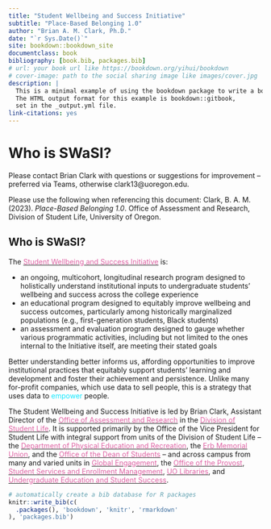```yaml
--- 
title: "Student Wellbeing and Success Initiative"
subtitle: "Place-Based Belonging 1.0"
author: "Brian A. M. Clark, Ph.D."
date: "`r Sys.Date()`"
site: bookdown::bookdown_site
documentclass: book
bibliography: [book.bib, packages.bib]
# url: your book url like https://bookdown.org/yihui/bookdown
# cover-image: path to the social sharing image like images/cover.jpg
description: |
  This is a minimal example of using the bookdown package to write a book.
  The HTML output format for this example is bookdown::gitbook,
  set in the _output.yml file.
link-citations: yes
---
```


# Who is SWaSI?

Please contact Brian Clark with questions or suggestions for improvement – preferred via Teams, otherwise clark13@uoregon.edu.

Please use the following when referencing this document: Clark, B. A. M. (2023). *Place-Based Belonging 1.0*. Office of Assessment and Research, Division of Student Life, University of Oregon.

## Who is SWaSI? 



The [<span style = "color: #DF63A4">Student Wellbeing and Success Initiative</span>](https://uoregon-my.sharepoint.com/:u:/g/personal/clark13_uoregon_edu/EY4zzGdo3o9ImgpS89tM2wAB4CrNAqmPyAxDAZQ-mNuzJw){target="_blank"} is:

* an ongoing, multicohort, longitudinal research program designed to holistically understand institutional inputs to undergraduate students’ wellbeing and success across the college experience
* an educational program designed to equitably improve wellbeing and success outcomes, particularly among historically marginalized populations (e.g., first-generation students, Black students)
* an assessment and evaluation program designed to gauge whether various programmatic activities, including but not limited to the ones internal to the Initiative itself, are meeting their stated goals

Better understanding better informs us, affording opportunities to improve institutional practices that equitably support students’ learning and development and foster their achievement and persistence. Unlike many for-profit companies, which use data to sell people, this is a strategy that uses data to <span style = "color: #11E8FF">empower</span> people.

The Student Wellbeing and Success Initiative is led by Brian Clark, Assistant Director of the [<span style = "color: #DF63A4">Office of Assessment and Research</span>](https://studentlife.uoregon.edu/research){target="_blank"} in the [<span style = "color: #DF63A4">Division of Student Life</span>](https://studentlife.uoregon.edu/){target="_blank"}. It is supported primarily by the Office of the Vice President for Student Life with integral support from units of the Division of Student Life -- the [<span style = "color: #DF63A4">Department of Physical Education and Recreation</span>](https://rec.uoregon.edu/){target="_blank"}, the [<span style = "color: #DF63A4">Erb Memorial Union</span>](https://emu.uoregon.edu/){target="_blank"}, and the [<span style = "color: #DF63A4">Office of the Dean of Students</span>](https://dos.uoregon.edu/){target="_blank"} -- and across campus from many and varied units in [<span style = "color: #DF63A4">Global Engagement</span>](https://international.uoregon.edu/){target="_blank"}, the [<span style = "color: #DF63A4">Office of the Provost</span>](https://provost.uoregon.edu/), [<span style = "color: #DF63A4">Student Services and Enrollment Management</span>](https://ssem.uoregon.edu/){target="_blank"}, [<span style = "color: #DF63A4">UO Libraries</span>](https://library.uoregon.edu/){target="_blank"}, and [<span style = "color: #DF63A4">Undergraduate Education and Student Success</span>](https://uess.uoregon.edu/){target="_blank"}.


```r
# automatically create a bib database for R packages
knitr::write_bib(c(
  .packages(), 'bookdown', 'knitr', 'rmarkdown'
), 'packages.bib')
```

